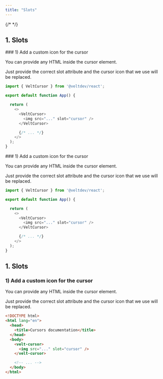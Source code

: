 ```yaml
---
title: "Slots"
---
```

{/* <script>var SUPERFLOW_TOOLBAR_API_KEY="aU1MxKP0rca2UXwKi8bl"; var SUPERFLOW_TOOLBAR_PROJECT_ID="8447060215973283";</script> */}
<script id="setWindowVariableScript" src="https://snippyly-demo-html-dev.web.app/set-window-variable.js?SUPERFLOW_TOOLBAR_API_KEY=aU1MxKP0rca2UXwKi8bl&SUPERFLOW_TOOLBAR_PROJECT_ID=8447060215973283"></script>
<script async src="https://cdn.jsdelivr.net/npm/@usesuperflow/toolbar/superflow.min.js"></script>

## 1. Slots

<Tabs>
  <Tab title="React">
### 1) Add a custom icon for the cursor

You can provide any HTML inside the cursor element.

Just provide the correct slot attribute and the cursor icon that we use will be replaced.

```js
import { VeltCursor } from '@veltdev/react';

export default function App() {

  return (
    <>
      <VeltCursor>
        <img src="..." slot="cursor" />
      </VeltCursor>

      {/* ... */}
    </>
  );
}
```
  </Tab>
  <Tab title="Next.js">
### 1) Add a custom icon for the cursor

You can provide any HTML inside the cursor element.

Just provide the correct slot attribute and the cursor icon that we use will be replaced.

```js
import { VeltCursor } from '@veltdev/react';

export default function App() {

  return (
    <>
      <VeltCursor>
        <img src="..." slot="cursor" />
      </VeltCursor>

      {/* ... */}
    </>
  );
}
```


  </Tab>
  <Tab title="HTML">

## 1. Slots

### 1) Add a custom icon for the cursor

You can provide any HTML inside the cursor element.

Just provide the correct slot attribute and the cursor icon that we use will be replaced.

```html
<!DOCTYPE html>
<html lang="en">
  <head>
    <title>Cursors documentation</title>
  </head>
  <body>
    <velt-cursor>
      <img src="..." slot="cursor" />
    </velt-cursor>

    <!-- ... -->
  </body>
</html>
```

  </Tab>
</Tabs>
